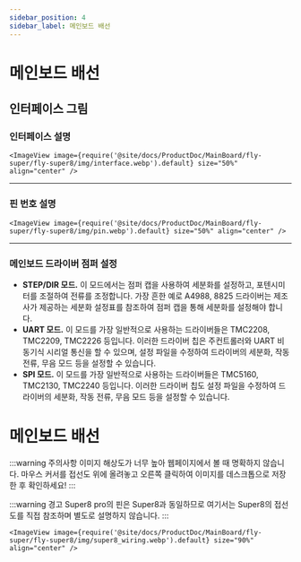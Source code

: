 ```yaml
---
sidebar_position: 4
sidebar_label: 메인보드 배선
---
```


# 메인보드 배선

## 인터페이스 그림

### 인터페이스 설명

    <ImageView image={require('@site/docs/ProductDoc/MainBoard/fly-super/fly-super8/img/interface.webp').default} size="50%" align="center" />

----

### 핀 번호 설명

    <ImageView image={require('@site/docs/ProductDoc/MainBoard/fly-super/fly-super8/img/pin.webp').default} size="50%" align="center" />

---

### 메인보드 드라이버 점퍼 설정

* **STEP/DIR 모드.** 이 모드에서는 점퍼 캡을 사용하여 세분화를 설정하고, 포텐시미터를 조절하여 전류를 조정합니다. 가장 흔한 예로 A4988, 8825 드라이버는 제조사가 제공하는 세분화 설정표를 참조하여 점퍼 캡을 통해 세분화를 설정해야 합니다.
* **UART 모드.** 이 모드를 가장 일반적으로 사용하는 드라이버들은 TMC2208, TMC2209, TMC2226 등입니다. 이러한 드라이버 칩은 주컨트롤러와 UART 비동기식 시리얼 통신을 할 수 있으며, 설정 파일을 수정하여 드라이버의 세분화, 작동 전류, 무음 모드 등을 설정할 수 있습니다.
* **SPI 모드.** 이 모드를 가장 일반적으로 사용하는 드라이버들은 TMC5160, TMC2130, TMC2240 등입니다. 이러한 드라이버 칩도 설정 파일을 수정하여 드라이버의 세분화, 작동 전류, 무음 모드 등을 설정할 수 있습니다.

# 메인보드 배선

:::warning 주의사항
이미지 해상도가 너무 높아 웹페이지에서 볼 때 명확하지 않습니다. 마우스 커서를 접선도 위에 올려놓고 오른쪽 클릭하여 이미지를 데스크톱으로 저장한 후 확인하세요!
:::

:::warning 경고
Super8 pro의 핀은 Super8과 동일하므로 여기서는 Super8의 접선도를 직접 참조하며 별도로 설명하지 않습니다.
:::

    <ImageView image={require('@site/docs/ProductDoc/MainBoard/fly-super/fly-super8/img/super8_wiring.webp').default} size="90%" align="center" />